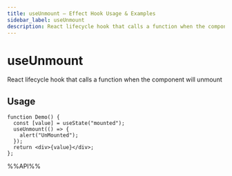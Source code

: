 ```yaml
---
title: useUnmount – Effect Hook Usage & Examples
sidebar_label: useUnmount
description: React lifecycle hook that calls a function when the component will unmount. Learn usage patterns, best practices, and code examples for React developers.
---
```

# useUnmount

React lifecycle hook that calls a function when the component will unmount


## Usage

```tsx live
function Demo() {
  const [value] = useState("mounted");
  useUnmount(() => {
    alert("UnMounted");
  });
  return <div>{value}</div>;
};

```

%%API%%
